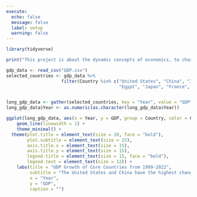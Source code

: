 ```yaml
---
execute: 
  echo: false
  message: false
  label: setup
  warning: false
---
```



```r
library(tidyverse)
```

```r
print("This project is about the dynamic concepts of economics, to chart the course of global GDP growth rates from the years 1999 to 2022. Because of RStudio, it is possible to  transform raw data into a narrative that reflects past economic trends, as well as help in forecasting future possibilities. The graph below is a visualizations which brings clarity to economics that may seem complex, making them accessible to anyone. The countries with the highest change in GDP over the last 20 years are China and the United States.")
```



```r
gdp_data <- read_csv("GDP.csv")
selected_countries <- gdp_data %>%
                     filter(Country %in% c("United States", "China", "India", "Germany", "Indonesia",
                                           "Egypt", "Japan", "France", "United Kingdom", "Canada"))


long_gdp_data <- gather(selected_countries, key = "Year", value = "GDP", -Country)
long_gdp_data$Year <- as.numeric(as.character(long_gdp_data$Year))

ggplot(long_gdp_data, aes(x = Year, y = GDP, group = Country, color = Country)) +
    geom_line(linewidth = 1) +
    theme_minimal() +
  theme(plot.title = element_text(size = 20, face = "bold"),
        plot.subtitle = element_text(size = 15),
        axis.title.x = element_text(size = 15),
        axis.title.y = element_text(size = 15),
        legend.title = element_text(size = 15, face = "bold"),
        legend.text = element_text(size = 12)) +
    labs(title = "GDP Growth of Core Countries from 1999-2022",
         subtitle = "The United States and China have the highest change in GDP",
         x = "Year",
         y = "GDP", 
         caption = "")
```


